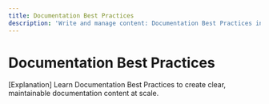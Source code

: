 ```yaml
---
title: Documentation Best Practices
description: 'Write and manage content: Documentation Best Practices in Documentation.AI.'
---
```

# Documentation Best Practices

\[Explanation] Learn Documentation Best Practices to create clear, maintainable documentation content at scale.

